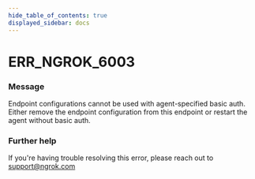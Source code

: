 ```yaml
---
hide_table_of_contents: true
displayed_sidebar: docs
---
```



# ERR_NGROK_6003

### Message

Endpoint configurations cannot be used with agent-specified basic auth. Either remove the endpoint configuration from this endpoint or restart the agent without basic auth.

### Further help

If you're having trouble resolving this error, please reach out to [support@ngrok.com](mailto:support@ngrok.com?subject=Help%20with%20ERR_NGROK_6003)

<ErrorDetails error="err_ngrok_6003" />
